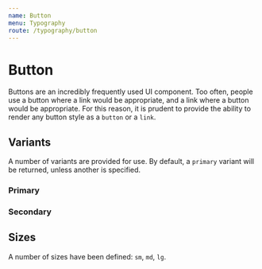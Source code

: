 ```yaml
---
name: Button
menu: Typography
route: /typography/button
---
```



# Button

Buttons are an incredibly frequently used UI component. Too often, people use
a button where a link would be appropriate, and a link where a button would be
appropriate. For this reason, it is prudent to provide the ability to render any
button style as a `button` or a `link`.

## Variants

A number of variants are provided for use. By default, a `primary` variant will
be returned, unless another is specified.

### Primary



### Secondary




## Sizes

A number of sizes have been defined: `sm`, `md`, `lg`.
